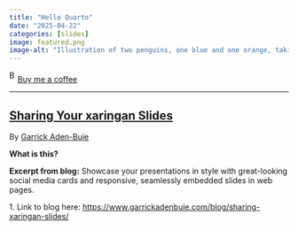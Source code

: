 ```yaml
---
title: "Hello Quarto"
date: "2025-04-22"
categories: [slides]
image: featured.png
image-alt: "Illustration of two penguins, one blue and one orange, taking a selfie with a selfie stick. The moon in the background looks like the Quarto logo."
---
```



<link href="https://fonts.googleapis.com/css?family=Cookie" rel="stylesheet"><a class="bmc-button" target="_blank" href="https://www.buymeacoffee.com/JoscelinRocha">![Buy me a coffee](https://cdn.buymeacoffee.com/buttons/bmc-new-btn-logo.svg){alt="Buy me a coffee" width="15" height="21"}Buy me a coffee</a>

------------------------------------------------------------------------


## [Sharing Your xaringan Slides](https://www.garrickadenbuie.com/blog/sharing-xaringan-slides/)

By [Garrick
Aden-Buie](https://www.garrickadenbuie.com/blog/sharing-xaringan-slides/)

**What is this?**

**Excerpt from blog:** Showcase your presentations in style with
great-looking social media cards and responsive, seamlessly embedded
slides in web pages.

1\. Link to blog here:
<https://www.garrickadenbuie.com/blog/sharing-xaringan-slides/>